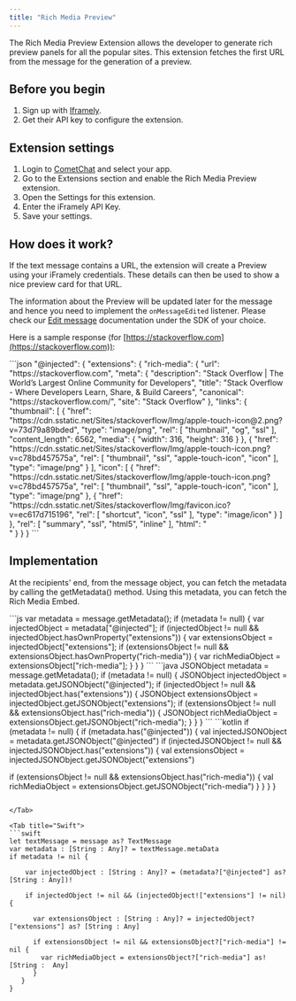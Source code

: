 ```yaml
---
title: "Rich Media Preview"
---
```


The Rich Media Preview Extension allows the developer to generate rich preview panels for all the popular sites. This extension fetches the first URL from the message for the generation of a preview.

## Before you begin

1. Sign up with [Iframely](https://iframely.com/embed).
2. Get their API key to configure the extension.

## Extension settings

1. Login to [CometChat](https://app.cometchat.com/login) and select your app.
2. Go to the Extensions section and enable the Rich Media Preview extension.
3. Open the Settings for this extension.
4. Enter the iFramely API Key.
5. Save your settings.

## How does it work?

If the text message contains a URL, the extension will create a Preview using your iFramely credentials. These details can then be used to show a nice preview card for that URL.

The information about the Preview will be updated later for the message and hence you need to implement the `onMessageEdited` listener. Please check our [Edit message](/sdk/javascript/edit-message) documentation under the SDK of your choice.

Here is a sample response (for [https://stackoverflow.com](https://stackoverflow.com)):

<Tabs>
<Tab title="JSON">
```json
"@injected": {
  "extensions": {
    "rich-media": {
      "url": "https://stackoverflow.com",
        "meta": {
        "description": "Stack Overflow | The World’s Largest Online Community for Developers",
          "title": "Stack Overflow - Where Developers Learn, Share, & Build Careers",
            "canonical": "https://stackoverflow.com/",
              "site": "Stack Overflow"
      },
      "links": {
        "thumbnail": [
          {
            "href": "https://cdn.sstatic.net/Sites/stackoverflow/Img/apple-touch-icon@2.png?v=73d79a89bded",
            "type": "image/png",
            "rel": [
              "thumbnail",
              "og",
              "ssl"
            ],
            "content_length": 6562,
            "media": {
              "width": 316,
              "height": 316
            }
          },
          {
            "href": "https://cdn.sstatic.net/Sites/stackoverflow/Img/apple-touch-icon.png?v=c78bd457575a",
            "rel": [
              "thumbnail",
              "ssl",
              "apple-touch-icon",
              "icon"
            ],
            "type": "image/png"
          }
        ],
          "icon": [
            {
              "href": "https://cdn.sstatic.net/Sites/stackoverflow/Img/apple-touch-icon.png?v=c78bd457575a",
              "rel": [
                "thumbnail",
                "ssl",
                "apple-touch-icon",
                "icon"
              ],
              "type": "image/png"
            },
            {
              "href": "https://cdn.sstatic.net/Sites/stackoverflow/Img/favicon.ico?v=ec617d715196",
              "rel": [
                "shortcut",
                "icon",
                "ssl"
              ],
              "type": "image/icon"
            }
          ]
      },
      "rel": [
        "summary",
        "ssl",
        "html5",
        "inline"
      ],
        "html": "<div class=\"iframely-embed\"><div class=\"iframely-responsive\" style=\"height: 140px; padding-bottom: 0;\"><a href=\"https://stackoverflow.com/\" data-iframely-url=\"//cdn.iframe.ly/api/iframe?url=https%3A%2F%2Fstackoverflow.com&key=eda089f6090d00a60bba3ab368d2a3e6\"></a></div></div><script async src=\"//cdn.iframe.ly//embed.js\" charset=\"utf-8\"></script>"
    }
  }
}
```

</Tab>

</Tabs>

## Implementation

At the recipients' end, from the message object, you can fetch the metadata by calling the getMetadata() method. Using this metadata, you can fetch the Rich Media Embed.

<Tabs>
<Tab title="JavaScript">
```js
var metadata = message.getMetadata();
if (metadata != null) {
  var injectedObject = metadata["@injected"];
  if (injectedObject != null && injectedObject.hasOwnProperty("extensions")) {
    var extensionsObject = injectedObject["extensions"];
    if (extensionsObject != null && extensionsObject.hasOwnProperty("rich-media")) {
      var richMediaObject = extensionsObject["rich-media"];
    }
  }
}
```

</Tab>

<Tab title="Java">
```java
JSONObject metadata = message.getMetadata();
if (metadata != null) {
  JSONObject injectedObject = metadata.getJSONObject("@injected");
  if (injectedObject != null && injectedObject.has("extensions")) {
    JSONObject extensionsObject = injectedObject.getJSONObject("extensions");
    if (extensionsObject != null && extensionsObject.has("rich-media")) {
          JSONObject richMediaObject = extensionsObject.getJSONObject("rich-media");
        }
    }
}
```

</Tab>

<Tab title="Kotlin">
```kotlin
if (metadata != null) {
  if (metadata.has("@injected")) {
   val injectedJSONObject = metadata.getJSONObject("@injected")
   if (injectedJSONObject != null && injectedJSONObject.has("extensions")) {
   val extensionsObject = injectedJSONObject.getJSONObject("extensions")

   if (extensionsObject != null && extensionsObject.has("rich-media")) {
     val richMediaObject = extensionsObject.getJSONObject("rich-media")
   }
  }
 }
}
```

</Tab>

<Tab title="Swift">
```swift
let textMessage = message as? TextMessage
var metadata : [String : Any]? = textMessage.metaData
if metadata != nil {

    var injectedObject : [String : Any]? = (metadata?["@injected"] as? [String : Any])!
            
    if injectedObject != nil && (injectedObject!["extensions"] != nil){

      var extensionsObject : [String : Any]? = injectedObject?["extensions"] as? [String : Any]

      if extensionsObject != nil && extensionsObject?["rich-media"] != nil {
        var richMediaObject = extensionsObject?["rich-media"] as! [String :  Any]
      }
   }
}
```

</Tab>

</Tabs>
